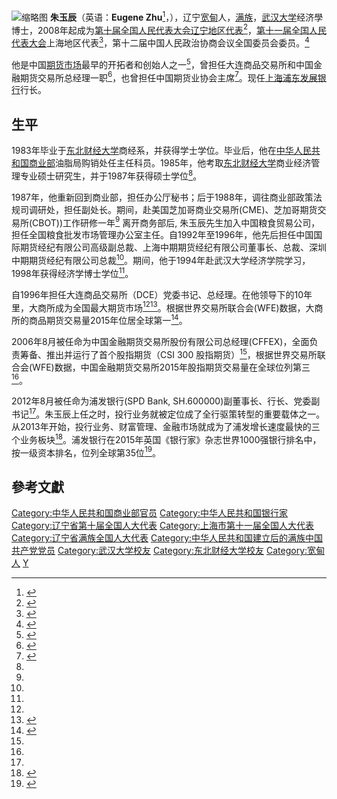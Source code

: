 {{For|一名網路紅人|小玉 (YouTuber)}}[[File:朱玉辰.jpg|缩略图]]
'''朱玉辰'''（英语：'''Eugene Zhu'''<ref>{{Cite web|url=http://www.china-embassy.org/eng/xw/t270985.htm|title=China financial futures exchange set up in Shanghai(09/08/06)|accessdate=2017-04-13|work=www.china-embassy.org|archive-date=2017-03-16|archive-url=https://web.archive.org/web/20170316204434/http://www.china-embassy.org/eng/xw/t270985.htm|dead-url=no}}</ref>，{{bd|1961年|4月||}}），辽宁[[宽甸县|宽甸]]人，[[满族|满族]]，[[武汉大学|武汉大学]]经济學博士，2008年起成为[[第十届全国人民代表大会代表名单|第十届全国人民代表大会辽宁地区代表]]<ref>{{Cite web|url= http://210.82.31.1:8084/delegate/viewDelegate.action?dbid=110644|title=全国人民代表大会|accessdate=2017-04-14|work=www.npc.gov.cn|archive-url=https://web.archive.org/web/20160306000500/http://www.npc.gov.cn/delegate/viewDelegate.action?dbid=110644|archive-date=2016-03-06|dead-url=yes}}</ref>，[[第十一届全国人民代表大会|第十一届全国人民代表大会]]上海地区代表<ref>{{cite web|author=新华网|title=第十一届全国人大代表|url=http://news.xinhuanet.com/ziliao/2008-03/03/content_7708230.htm?node=36628|publisher=新华网|accessdate=2014-01-07|archive-date=2014-01-10|archive-url=https://web.archive.org/web/20140110211415/http://news.xinhuanet.com/ziliao/2008-03/03/content_7708230.htm?node=36628|dead-url=no}}</ref>，第十二届中国人民政治协商会议全国委员会委员。<ref>{{Cite web|url=http://www.cppcc.gov.cn/zxww/2014/02/27/ARTI1393487184783942.shtml|title=中国人民政治协商会议第十二届全国委员会委员名单|accessdate=2017-04-13|work=www.cppcc.gov.cn|archive-date=2018-01-06|archive-url=https://web.archive.org/web/20180106232120/http://www.cppcc.gov.cn/zxww/2014/02/27/ARTI1393487184783942.shtml|dead-url=no}}</ref>

他是中国[[期貨交易所|期货市场]]最早的开拓者和创始人之一<ref name=":1">{{Cite web|url=http://finance.sina.com.cn/money/future/fmnews/20120717/011912585993.shtml|title=传中金所朱玉辰将空降浦发银行任行长_期市要闻_新浪财经_新浪网|accessdate=2017-04-13|work=finance.sina.com.cn|archive-date=2019-06-05|archive-url=https://web.archive.org/web/20190605231754/http://finance.sina.com.cn/money/future/fmnews/20120717/011912585993.shtml|dead-url=no}}</ref>，曾担任大连商品交易所和中国金融期货交易所总经理一职<ref name=":0">{{Cite web|url=http://finance.people.com.cn/bank/n/2012/0911/c202331-18972279.html|title=新行长朱玉辰上任 浦发行资产质量仍面临压力--财经--人民网|accessdate=2017-04-13|last=3347|work=finance.people.com.cn|language=|archive-date=2017-04-06|archive-url=https://web.archive.org/web/20170406110837/http://finance.people.com.cn/bank/n/2012/0911/c202331-18972279.html|dead-url=no}}</ref>，也曾担任中国期货业协会主席<ref>{{Cite web|url=http://business.sohu.com/20060605/n243560977.shtml|title=朱玉辰当选中国期货业协会新任会长-搜狐财经|accessdate=2017-04-13|work=business.sohu.com|archive-date=2018-09-04|archive-url=https://web.archive.org/web/20180904011303/http://business.sohu.com/20060605/n243560977.shtml|dead-url=no}}</ref>。现任[[上海浦东发展银行|上海浦东发展银行]]行长。

== 生平 ==
1983年毕业于[[东北财经大学|东北财经大学]]商经系，并获得学士学位。毕业后，他在[[中华人民共和国商业部|中华人民共和国商业部]]油脂局购销处任主任科员。1985年，他考取[[东北财经大学|东北财经大学]]商业经济管理专业硕士研究生，并于1987年获得硕士学位<ref name=":0" />。

1987年，他重新回到商业部，担任办公厅秘书；后于1988年，调往商业部政策法规司调研处，担任副处长。期间，赴美国芝加哥商业交易所(CME)、芝加哥期货交易所(CBOT))工作研修一年<ref name=":0" />
离开商务部后, 朱玉辰先生加入中国粮食贸易公司，担任全国粮食批发市场管理办公室主任。自1992年至1996年，他先后担任中国国际期货经纪有限公司高级副总裁、上海中期期货经纪有限公司董事长、总裁、深圳中期期货经纪有限公司总裁<ref name=":0" />。期间，他于1994年赴武汉大学经济学院学习，1998年获得经济学博士学位<ref name=":0" />。

自1996年担任大连商品交易所（DCE）党委书记、总经理。在他领导下的10年里，大商所成为全国最大期货市场<ref name=":1" /><ref name=":2">{{Cite web|url=http://finance.people.com.cn/bank/n/2012/0903/c202331-18901126.html|title=浦发银行行长人选落定：朱玉辰“空降”--财经--人民网|accessdate=2017-04-13|last=3046|work=finance.people.com.cn|language=|archive-date=2013-03-25|archive-url=https://web.archive.org/web/20130325100218/http://finance.people.com.cn/bank/n/2012/0903/c202331-18901126.html|dead-url=no}}</ref>。根据世界交易所联合会(WFE)数据，大商所的商品期货交易量2015年位居全球第一<ref name=":3">{{Cite journal|title=Studies of oxygen binding energy to hemoglobin molecule|url=https://www.ncbi.nlm.nih.gov/pubmed/6|last=Chow|first=Y. W.|last2=Pietranico|first2=R.|date=1975-10-27|journal=Biochemical and Biophysical Research Communications|issue=4|volume=66|pages=1424–1431|issn=0006-291X|pmid=6|last3=Mukerji|first3=A.|access-date=2017-04-13|archive-date=2019-06-03|archive-url=https://web.archive.org/web/20190603095553/https://www.ncbi.nlm.nih.gov/pubmed/6|dead-url=no}}</ref>。

2006年8月被任命为中国金融期货交易所股份有限公司总经理(CFFEX)，全面负责筹备、推出并运行了首个股指期货（CSI 300 股指期货）<ref name=":2" />，根据世界交易所联合会(WFE)数据，中国金融期货交易所2015年股指期货交易量在全球位列第三<ref name=":3" />。

2012年8月被任命为浦发银行(SPD Bank, SH.600000)副董事长、行长、党委副书记<ref name=":0" />。朱玉辰上任之时，投行业务就被定位成了全行驱策转型的重要载体之一。从2013年开始，投行业务、财富管理、金融市场就成为了浦发增长速度最快的三个业务板块<ref>{{Cite web|url=http://money.163.com/14/1201/07/ACC57FSR00254IU4.html|title=浦发野心：新添两张牌照加码大投行 主攻国资改革_网易财经|accessdate=2017-04-13|last=网易|work=money.163.com|archive-date=2017-08-25|archive-url=https://web.archive.org/web/20170825104515/http://money.163.com/14/1201/07/ACC57FSR00254IU4.html|dead-url=no}}</ref>。浦发银行在2015年英国《银行家》杂志世界1000强银行排名中，按一级资本排名，位列全球第35位<ref>{{Cite web|url=http://www.js.xinhuanet.com/2015-07/06/c_1115830957.htm|title=2015全球银行1000强出炉 浦发银行升至第35位|accessdate=2017-04-13|work=www.js.xinhuanet.com|deadurl=yes|archiveurl=https://web.archive.org/web/20170406111247/http://www.js.xinhuanet.com/2015-07/06/c_1115830957.htm|archivedate=2017-04-06}}</ref>。

==參考文獻==
{{reflist}}

{{Authority control}}
{{DEFAULTSORT:Z}}
[[Category:中华人民共和国商业部官员|Category:中华人民共和国商业部官员]]
[[Category:中华人民共和国银行家|Category:中华人民共和国银行家]]
[[Category:辽宁省第十届全国人大代表|Category:辽宁省第十届全国人大代表]]
[[Category:上海市第十一届全国人大代表|Category:上海市第十一届全国人大代表]]
[[Category:辽宁省满族全国人大代表|Category:辽宁省满族全国人大代表]]
[[Category:中华人民共和国建立后的满族中国共产党党员|Category:中华人民共和国建立后的满族中国共产党党员]]
[[Category:武汉大学校友|Category:武汉大学校友]]
[[Category:东北财经大学校友|Category:东北财经大学校友]]
[[Category:宽甸人|Category:宽甸人]]
[[Category:朱姓|Y]]